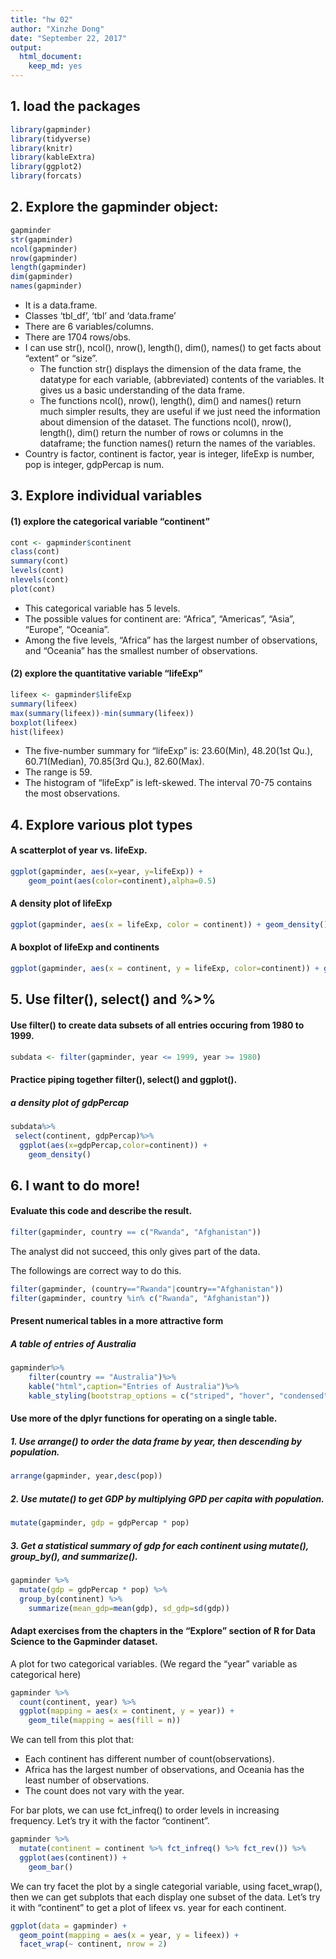 ```yaml
---
title: "hw 02"
author: "Xinzhe Dong"
date: "September 22, 2017"
output: 
  html_document: 
    keep_md: yes
---
```

## 1. load the packages
```r
library(gapminder)
library(tidyverse)
library(knitr)
library(kableExtra)
library(ggplot2)
library(forcats)
```


## 2. Explore the gapminder object:
```r
gapminder
str(gapminder)
ncol(gapminder)
nrow(gapminder)
length(gapminder)
dim(gapminder)
names(gapminder)
```

* It is a data.frame.
* Classes ‘tbl_df’, ‘tbl’ and 'data.frame'
* There are 6 variables/columns.
* There are 1704 rows/obs.
* I can use str(), ncol(), nrow(), length(), dim(), names() to get facts about “extent” or “size”. 
    + The function str() displays the dimension of the data frame, the datatype for each    variable, (abbreviated) contents of the variables. It gives us a basic understanding of the data frame.
    + The functions ncol(), nrow(), length(), dim() and names() return much simpler results, they are useful if we just need the information about dimension of the dataset. The functions ncol(), nrow(), length(), dim() return the number of rows or columns in the dataframe; the function names() return the names of the variables. 
* Country is factor, continent is factor, year is integer, lifeExp is number, pop is integer, gdpPercap is num.


## 3. Explore individual variables
#### (1) explore the categorical variable "continent"
```r
cont <- gapminder$continent
class(cont)
summary(cont)
levels(cont)
nlevels(cont)
plot(cont)
```
* This categorical variable has 5 levels.
* The possible values for continent are: "Africa", "Americas", "Asia", "Europe", "Oceania".
* Among the five levels, "Africa" has the largest number of observations, and "Oceania" has the smallest number of observations.

#### (2) explore the quantitative variable "lifeExp"
```r
lifeex <- gapminder$lifeExp
summary(lifeex)
max(summary(lifeex))-min(summary(lifeex))
boxplot(lifeex)
hist(lifeex)
```
* The five-number summary for "lifeExp" is: 23.60(Min), 48.20(1st Qu.), 60.71(Median),    70.85(3rd Qu.), 82.60(Max).
* The range is 59.
* The histogram of "lifeExp" is left-skewed. The interval 70-75 contains the most observations.

## 4. Explore various plot types
#### A scatterplot of year vs. lifeExp.
```r
ggplot(gapminder, aes(x=year, y=lifeExp)) +
    geom_point(aes(color=continent),alpha=0.5)
```

#### A density plot of lifeExp
```r
ggplot(gapminder, aes(x = lifeExp, color = continent)) + geom_density()
```

#### A boxplot of lifeExp and continents
```r
ggplot(gapminder, aes(x = continent, y = lifeExp, color=continent)) + geom_boxplot()
```


## 5. Use filter(), select() and %>%

#### Use filter() to create data subsets of all entries occuring from 1980 to 1999.
```r
subdata <- filter(gapminder, year <= 1999, year >= 1980)
```

#### Practice piping together filter(), select() and ggplot().
##### a density plot of gdpPercap
```r
subdata%>%
 select(continent, gdpPercap)%>%
  ggplot(aes(x=gdpPercap,color=continent)) +
    geom_density()

```


## 6. I want to do more!
#### Evaluate this code and describe the result.
```r
filter(gapminder, country == c("Rwanda", "Afghanistan"))
```
The analyst did not succeed, this only gives part of the data.

The followings are correct way to do this.
```r
filter(gapminder, (country=="Rwanda"|country=="Afghanistan"))
filter(gapminder, country %in% c("Rwanda", "Afghanistan"))
```

#### Present numerical tables in a more attractive form
##### A table of entries of Australia
```r
gapminder%>%
    filter(country == "Australia")%>%
    kable("html",caption="Entries of Australia")%>%
    kable_styling(bootstrap_options = c("striped", "hover", "condensed", "responsive"))

```

#### Use more of the dplyr functions for operating on a single table.
##### 1. Use arrange() to order the data frame by year, then descending by population.
```r
arrange(gapminder, year,desc(pop))
```

##### 2. Use mutate() to get GDP by multiplying GPD per capita with population.
```r
mutate(gapminder, gdp = gdpPercap * pop)
```

##### 3. Get a statistical summary of gdp for each continent using mutate(), group_by(), and summarize(). 
```r
gapminder %>% 
  mutate(gdp = gdpPercap * pop) %>%
  group_by(continent) %>% 
    summarize(mean_gdp=mean(gdp), sd_gdp=sd(gdp))
```

#### Adapt exercises from the chapters in the “Explore” section of R for Data Science to the Gapminder dataset.
A plot for two categorical variables. (We regard the "year" variable as categorical here)
```r
gapminder %>% 
  count(continent, year) %>%  
  ggplot(mapping = aes(x = continent, y = year)) +
    geom_tile(mapping = aes(fill = n))
```

We can tell from this plot that:

* Each continent has different number of count(observations). 
* Africa has the largest number of observations, and Oceania has the least number of observations. 
* The count does not vary with the year. 


For bar plots, we can use fct_infreq() to order levels in increasing frequency. Let's try it with the factor "continent".
```r
gapminder %>%
  mutate(continent = continent %>% fct_infreq() %>% fct_rev()) %>%
  ggplot(aes(continent)) +
    geom_bar()
```


We can try facet the plot by a single categorial variable, using facet_wrap(), then we can get subplots that each display one subset of the data. Let's try it with "continent" to get a plot of lifeex vs. year for each continent.
```r
ggplot(data = gapminder) + 
  geom_point(mapping = aes(x = year, y = lifeex)) + 
  facet_wrap(~ continent, nrow = 2)
```

